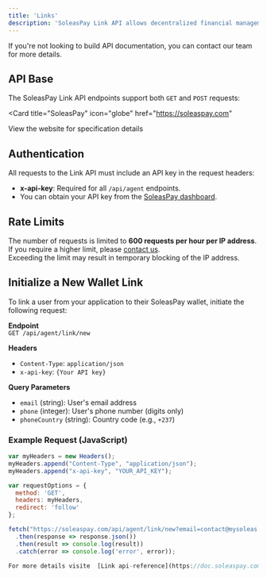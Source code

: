 ```yaml
---
title: 'Links'
description: 'SoleasPay Link API allows decentralized financial management within partner applications, offering flexible integration with a partner wallet while preserving your business logic.'
---
```


<Note>
  If you're not looking to build API  documentation, you can contact
  our team for more details.
</Note>

## API Base

The SoleasPay Link API endpoints support both `GET` and `POST` requests:

<Card
  title="SoleasPay"
  icon="globe"
  href="https://soleaspay.com"
>
  View the website for specification details
</Card>

## Authentication

All requests to the Link API must include an API key in the request headers:

- **x-api-key**: Required for all `/api/agent` endpoints.
- You can obtain your API key from the [SoleasPay dashboard](https://soleaspay.com).

## Rate Limits

The number of requests is limited to **600 requests per hour per IP address**.  
If you require a higher limit, please [contact us](https://soleaspay.com).  
Exceeding the limit may result in temporary blocking of the IP address.

## Initialize a New Wallet Link

To link a user from your application to their SoleasPay wallet, initiate the following request:

**Endpoint**  
`GET /api/agent/link/new`

**Headers**
- `Content-Type`: `application/json`
- `x-api-key`: `{Your API key}`

**Query Parameters**
- `email` (string): User's email address
- `phone` (integer): User's phone number (digits only)
- `phoneCountry` (string): Country code (e.g., `+237`)

### Example Request (JavaScript)

```javascript
var myHeaders = new Headers();
myHeaders.append("Content-Type", "application/json");
myHeaders.append("x-api-key", "YOUR_API_KEY");

var requestOptions = {
  method: 'GET',
  headers: myHeaders,
  redirect: 'follow'
};

fetch("https://soleaspay.com/api/agent/link/new?email=contact@mysoleas.com&phone=693000000&phoneCountry=+237", requestOptions)
  .then(response => response.json())
  .then(result => console.log(result))
  .catch(error => console.log('error', error));

For more details visite  [Link api-reference](https://doc.soleaspay.com/link/endpoint/initWallet). 